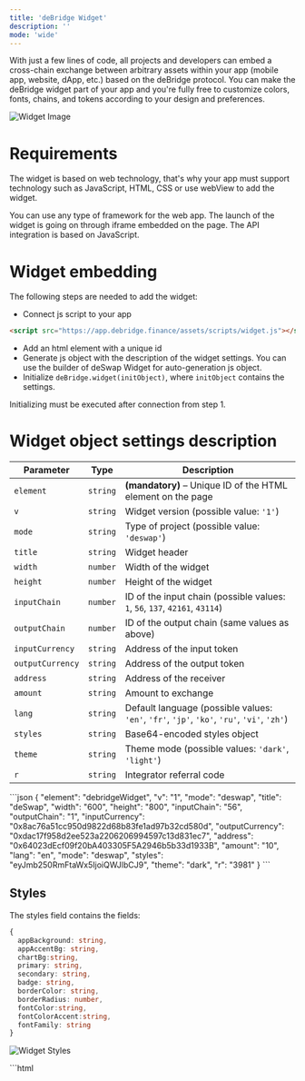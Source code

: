 ```yaml
---
title: 'deBridge Widget'
description: ''
mode: 'wide'
---
```


With just a few lines of code, all projects and developers can embed a cross-chain exchange between arbitrary assets within your app (mobile app,
website, dApp, etc.) based on the deBridge protocol. You can make the deBridge widget part of your app and you're fully free to customize colors,
fonts, chains, and tokens according to your design and preferences.

![Widget Image](/images/dln/widget.avif)

# Requirements
The widget is based on web technology, that's why your app must support technology such as JavaScript, HTML, CSS or use webView to add the widget. 

You can use any type of framework for the web app. The launch of the widget is going on through iframe embedded on the page. The API integration is
based on JavaScript.

# Widget embedding

The following steps are needed to add the widget:
- Connect js script to your app
```html
<script src="https://app.debridge.finance/assets/scripts/widget.js"></script>
```
- Add an html element with a unique id
- Generate js object with the description of the widget settings. You can use the builder of deSwap Widget for auto-generation js object.
- Initialize `deBridge.widget(initObject)`, where `initObject` contains the settings.

Initializing must be executed after connection from step 1.

# Widget object settings description

| **Parameter**       | **Type**     | **Description**                                                                                   |
|---------------------|--------------|---------------------------------------------------------------------------------------------------|
| `element`           | `string`     | **(mandatory)** – Unique ID of the HTML element on the page                                      |
| `v`                 | `string`     | Widget version (possible value: `'1'`)                                                            |
| `mode`              | `string`     | Type of project (possible value: `'deswap'`)                                                     |
| `title`             | `string`     | Widget header                                                                                     |
| `width`             | `number`     | Width of the widget                                                                               |
| `height`            | `number`     | Height of the widget                                                                              |
| `inputChain`        | `number`     | ID of the input chain (possible values: `1`, `56`, `137`, `42161`, `43114`)                       |
| `outputChain`       | `number`     | ID of the output chain (same values as above)                                                     |
| `inputCurrency`     | `string`     | Address of the input token                                                                        |
| `outputCurrency`    | `string`     | Address of the output token                                                                       |
| `address`           | `string`     | Address of the receiver                                                                           |
| `amount`            | `string`     | Amount to exchange                                                           |
| `lang`              | `string`     | Default language (possible values: `'en'`, `'fr'`, `'jp'`, `'ko'`, `'ru'`, `'vi'`, `'zh'`)        |
| `styles`            | `string`     | Base64-encoded styles object                                                                      |
| `theme`             | `string`     | Theme mode (possible values: `'dark'`, `'light'`)                                                 |
| `r`                 | `string`     | Integrator referral code                                                                                |

<Accordion title="Example">
```json
{   
  "element": "debridgeWidget",     
  "v": "1",   
  "mode": "deswap",
  "title": "deSwap",    
  "width": "600",   
  "height": "800",   
  "inputChain": "56",    
  "outputChain": "1",    
  "inputCurrency": "0x8ac76a51cc950d9822d68b83fe1ad97b32cd580d",    
  "outputCurrency": "0xdac17f958d2ee523a2206206994597c13d831ec7",    
  "address": "0x64023dEcf09f20bA403305F5A2946b5b33d1933B",    
  "amount": "10",    
  "lang": "en",    
  "mode": "deswap",    
  "styles": "eyJmb250RmFtaWx5IjoiQWJlbCJ9",    
  "theme": "dark",    
  "r": "3981"
} 
```
</Accordion>

## Styles

The styles field contains the fields:

```typescript
{      
  appBackground: string,      
  appAccentBg: string,      
  chartBg:string,     
  primary: string,      
  secondary: string,      
  badge: string,      
  borderColor: string,      
  borderRadius: number,      
  fontColor:string,      
  fontColorAccent:string,      
  fontFamily: string    
}
```
![Widget Styles](/images/dln/widget-styles.png)

<Accordion title="HTML Example">
```html
<html>

<head>
  <script src="https://app.debridge.finance/assets/scripts/widget.js"></script>
</head>

<body>
  <!DOCTYPE html>
  <html>

  <head>
    <meta charset="UTF-8">
    <title>Widget Example</title>
  </head>

  <body>
    <div id="debridgeWidget"></div>
    <script>
      const script = document.createElement("script");
      script.src = "https://app.debridge.finance/assets/scripts/widget.js";
      script.onload = () => {
        console.log("✅ Widget script loaded!");

        if (window.deBridge) {
          window.deBridge.widget({
            "v": "1",

            "element": "debridgeWidget",
            "title": "",
            "description": "",
            "width": "600",
            "height": "800",
            "r": "31805",
            "supportedChains":
            {
              "inputChains": {
                "1": "all",
                "10": "all",
                "56": "all",
                "100": "all",
                "137": "all",
                "146": "all",
                "388": "all",
                "747": "all",
                "998": "all",
                "999": "all",
                "1088": "all",
                "1329": "all",
                "1514": "all",
                "2741": "all",
                "4158": "all",
                "5000": "all",
                "8453": "all",
                "32769": "all",
                "42161": "all",
                "43114": "all",
                "50104": "all",
                "59144": "all",
                "60808": "all",
                "80094": "all",
                "98866": "all",
                "7565164": "all",
                "245022934": "all"
              },
              "outputChains": {
                "1": "all",
                "10": "all",
                "56": "all",
                "100": "all",
                "137": "all",
                "146": "all",
                "388": "all",
                "747": "all",
                "998": "all",
                "999": "all",
                "1088": "all",
                "1329": "all",
                "1514": "all",
                "2741": "all",
                "4158": "all",
                "5000": "all",
                "8453": "all",
                "32769": "all",
                "42161": "all",
                "43114": "all",
                "50104": "all",
                "59144": "all",
                "60808": "all",
                "80094": "all",
                "98866": "all",
                "7565164": "all",
                "245022934": "all"
              }
            },
            "inputChain": 7565164,
            "outputChain": 42161,
            "inputCurrency": "11111111111111111111111111111111111111111",
            "outputCurrency": "0xaf88d065e77c8cc2239327c5edb3a432268e5831",
            "address": "",
            "showSwapTransfer": true, "amount": "",
            "outputAmount": "",
            "isAmountFromNotModifiable": false, "isAmountToNotModifiable": false, "lang": "en",
            "mode": "deswap",
            "isEnableCalldata": false, "styles": "e30=",
            "theme": "dark",
            "isHideLogo": false, "logo": "",
            "disabledWallets": [], "disabledElements": []
          });
        } else {
          console.error("❌ debridgeWidget not found on window");
        }
      };
      script.onerror = () => {
        console.error("❌ Failed to load widget script");
      };
      document.head.appendChild(script);
    </script>
    <div id="debridgeWidget"></div>
  </body>

  </html>
```
</Accordion>

# deBridge Widget events and methods 
## Widget Initialization
The widget is initialized asynchronously using:
```typescript
const widget = await deBridge.widget(params);
```

## Events
The widget object supports several event listeners that respond to specific actions. Each event can be registered using:

```typescript
widget.on('eventName', (event, params) => {
    // Handle event logic here
});
```

### Available Events

### `needConnect`

- Triggered when the widget requires a connection.

- Example handler:

    ```ts
    widget.on('needConnect', (widget) => {
      console.log('needConnect event', widget);
    });
    ```

### `order`

- Triggered when an order is created.

- Parameters:
  - `params.status`: Order status.

- Example handler:

    ```ts
    widget.on('order', (widget, params) => {
      console.log('order params', params);
    });
    ```

### `singleChainSwap`

- Triggered when a single-chain swap occurs.

- Example handler:

    ```ts
    widget.on('singleChainSwap', (widget, params) => {
      console.log('singleChainSwap params', params);
    });
    ```

### `bridge`

- Triggered when a deport transaction occurs.

- Parameters:
  - `params.status`: Bridge status.

- Example handler:

    ```ts
    widget.on('bridge', (widget, params) => {
      console.log('deport event', widget, params);
    });
    ```

### `callData`

- Triggered when call data for an order is required.

- Example handler:

    ```ts
    widget.on('callData', (widget, params) => {
      if (
        params.createOrderParams.takeChainId == 137 &&
        params.createOrderParams.takeTokenAddress == "0x2791..."
      ) {
        return { to: "0x...", data: "0x..." };
      }
      return null;
    });
    ```

### `inputChainChanged`

- Triggered when the input chain is changed.

- Example handler:

    ```ts
    widget.on('inputChainChanged', (widget, params) => {
      console.log('inputChainChanged event', widget, params);
    });
    ```

### `outputChainChanged`

- Triggered when the output chain is changed.

- Example handler:

    ```ts
    widget.on('outputChainChanged', (widget, params) => {
      console.log('outputChainChanged event', widget, params);
    });
    ```

### `inputTokenChanged`

- Triggered when the input token is changed.

- Example handler:

    ```ts
    widget.on('inputTokenChanged', (widget, params) => {
      console.log('inputTokenChanged event', widget, params);
    });
    ```

### `outputTokenChanged`

- Triggered when the output token is changed.

- Example handler:

    ```ts
    widget.on('outputTokenChanged', (widget, params) => {
      console.log('outputTokenChanged event', widget, params);
    });
    ```
## Methods

The widget object provides several methods to programmatically interact with it.

### `disconnect()`

Disconnects the connected wallet in the widget.

- Example usage:

    ```ts
    widget.disconnect();
    ```

### `changeInputChain(chainId)`

Changes the input chain to the specified `chainId`.

- Example usage:

    ```ts
    widget.changeInputChain(1);
    ```

### `changeOutputChain(chainId)`

Changes the output chain to the specified `chainId`.

- Example usage:

    ```ts
    widget.changeOutputChain(10);
    ```

### `changeInputToken(tokenAddress)`

Changes the input token using the given token address.

- Example usage:

    ```ts
    widget.changeInputToken('0x...');
    ```

### `changeOutputToken(tokenAddress)`

Changes the output token using the given token address.

- Example usage:

    ```ts
    widget.changeOutputToken('0x...');
    ```

### `setExternalEVMWallet(walletConfig)`

Connects an external EVM-compatible wallet.

- Example usage:

    ```ts
    widget.setExternalEVMWallet({
      provider: window.phantom?.ethereum,
      name: "Metamask",
      imageSrc: 'https://app.debridge.finance/assets/images/dln/wallet/metamask.svg'
    });
    ```

### `setExternalSolanaWallet(walletConfig)`

Connects an external Solana-compatible wallet.

- Example usage:

    ```ts
    widget.setExternalSolanaWallet({
      provider: window.solana,
      name: "Phantom",
      imageSrc: 'https://app.debridge.finance/assets/images/dln/wallet/phenom.svg'
    });
    ```

### `setReceiverAddress(address)`

Sets the receiver's wallet address.

- Example usage:

    ```ts
    widget.setReceiverAddress('0x...');
    ```

### `setAffiliateFee(feeConfig)`

Sets the affiliate fee for Solana and EVM networks.

- Example usage:

    ```ts
    widget.setAffiliateFee({
      solana: {
        affiliateFeePercent: '0.5',
        affiliateFeeRecipient: 'B5...',
      },
      evm: {
        affiliateFeePercent: '1',
        affiliateFeeRecipient: '0x...',
      }
    });
    ```

# deBridge Widget builder 
The builder is available at https://app.debridge.finance/widget and contains:
- Widget settings fields
- Widget preview
- Field with source code for embedding in the application

# Work Algorithm
- Fill in the fields of widget settings to see your future widget. All field changes are updated in real time. 
- Once UI and other settings suit your requirements, you can just copy the source code to your project to embed the widget according to the "Widget
  embedding" section.